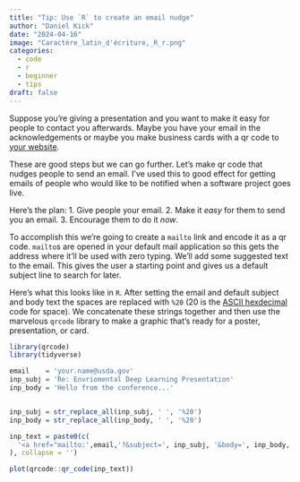 ```yaml
---
title: "Tip: Use `R` to create an email nudge"
author: "Daniel Kick"
date: "2024-04-16"
image: "Caractère_latin_d'écriture,_R_r.png"
categories: 
  - code
  - r
  - beginner
  - tips
draft: false
---
```


<!-- https://commons.wikimedia.org/wiki/File:Caract%C3%A8re_latin_d%27%C3%A9criture,_R_r.png -->

Suppose you're giving a presentation and you want to make it easy for people to contact you afterwards. Maybe you have your email in the acknowledgements or maybe you make business cards with a qr code to [your website](www.danielkick.com). 

These are good steps but we can go further. Let's make qr code that nudges people to send an email. I've used this to good effect for getting emails of people who would like to be notified when a software project goes live.

Here's the plan:
1. Give people your email.
2. Make it _easy_ for them to send you an email.
3. Encourage them to do it _now_. 

To accomplish this we're going to create a `mailto` link and encode it as a qr code. `mailto`s are opened in your default mail application so this gets the address where it'll be used with zero typing. We'll add some suggested text to the email. This gives the user a starting point and gives us a default subject line to search for later.

Here's what this looks like in `R`. After setting the email and default subject and body text the spaces are replaced with `%20` (20 is the [ASCII hexdecimal](https://en.wikipedia.org/wiki/ASCII) code for space). We concatenate these strings together and then use the marvelous `qrcode` library to make a graphic that's ready for a poster, presentation, or card.  

```r
library(qrcode)
library(tidyverse)

email    = 'your.name@usda.gov'
inp_subj = 'Re: Envriomental Deep Learning Presentation'
inp_body = 'Hello from the conference...'


inp_subj = str_replace_all(inp_subj, ' ', '%20')
inp_body = str_replace_all(inp_body, ' ', '%20')

inp_text = paste0(c(
  '<a href="mailto:',email,'?&subject=', inp_subj, '&body=', inp_body, '> </a>'
), collapse = '')

plot(qrcode::qr_code(inp_text))

```


